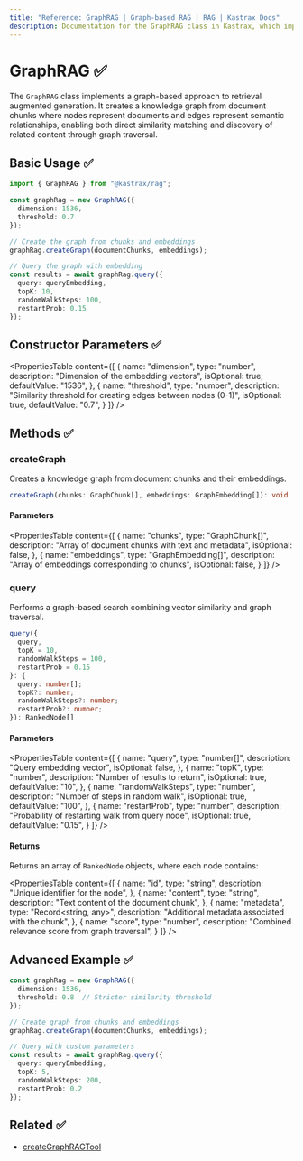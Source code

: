 ```yaml
---
title: "Reference: GraphRAG | Graph-based RAG | RAG | Kastrax Docs"
description: Documentation for the GraphRAG class in Kastrax, which implements a graph-based approach to retrieval augmented generation.
---
```


# GraphRAG ✅

The `GraphRAG` class implements a graph-based approach to retrieval augmented generation. It creates a knowledge graph from document chunks where nodes represent documents and edges represent semantic relationships, enabling both direct similarity matching and discovery of related content through graph traversal.

## Basic Usage ✅

```typescript
import { GraphRAG } from "@kastrax/rag";

const graphRag = new GraphRAG({
  dimension: 1536,
  threshold: 0.7
});

// Create the graph from chunks and embeddings
graphRag.createGraph(documentChunks, embeddings);

// Query the graph with embedding
const results = await graphRag.query({
  query: queryEmbedding,
  topK: 10,
  randomWalkSteps: 100,
  restartProb: 0.15
});
```

## Constructor Parameters ✅

<PropertiesTable
  content={[
    {
      name: "dimension",
      type: "number",
      description: "Dimension of the embedding vectors",
      isOptional: true,
      defaultValue: "1536",
    },
    {
      name: "threshold",
      type: "number",
      description: "Similarity threshold for creating edges between nodes (0-1)",
      isOptional: true,
      defaultValue: "0.7",
    }
  ]}
/>

## Methods ✅

### createGraph

Creates a knowledge graph from document chunks and their embeddings.

```typescript
createGraph(chunks: GraphChunk[], embeddings: GraphEmbedding[]): void
```

#### Parameters
<PropertiesTable
  content={[
    {
      name: "chunks",
      type: "GraphChunk[]",
      description: "Array of document chunks with text and metadata",
      isOptional: false,
    },
    {
      name: "embeddings",
      type: "GraphEmbedding[]",
      description: "Array of embeddings corresponding to chunks",
      isOptional: false,
    }
  ]}
/>

### query

Performs a graph-based search combining vector similarity and graph traversal.

```typescript
query({
  query,
  topK = 10,
  randomWalkSteps = 100,
  restartProb = 0.15
}: {
  query: number[];
  topK?: number;
  randomWalkSteps?: number;
  restartProb?: number;
}): RankedNode[]
```

#### Parameters
<PropertiesTable
  content={[
    {
      name: "query",
      type: "number[]",
      description: "Query embedding vector",
      isOptional: false,
    },
    {
      name: "topK",
      type: "number",
      description: "Number of results to return",
      isOptional: true,
      defaultValue: "10",
    },
    {
      name: "randomWalkSteps",
      type: "number",
      description: "Number of steps in random walk",
      isOptional: true,
      defaultValue: "100",
    },
    {
      name: "restartProb",
      type: "number",
      description: "Probability of restarting walk from query node",
      isOptional: true,
      defaultValue: "0.15",
    }
  ]}
/>

#### Returns
Returns an array of `RankedNode` objects, where each node contains:

<PropertiesTable
  content={[
    {
      name: "id",
      type: "string",
      description: "Unique identifier for the node",
    },
    {
      name: "content",
      type: "string",
      description: "Text content of the document chunk",
    },
    {
      name: "metadata",
      type: "Record<string, any>",
      description: "Additional metadata associated with the chunk",
    },
    {
      name: "score",
      type: "number",
      description: "Combined relevance score from graph traversal",
    }
  ]}
/>

## Advanced Example ✅

```typescript
const graphRag = new GraphRAG({
  dimension: 1536,
  threshold: 0.8  // Stricter similarity threshold
});

// Create graph from chunks and embeddings
graphRag.createGraph(documentChunks, embeddings);

// Query with custom parameters
const results = await graphRag.query({
  query: queryEmbedding,
  topK: 5,
  randomWalkSteps: 200,
  restartProb: 0.2
});
```

## Related ✅

- [createGraphRAGTool](../tools/graph-rag-tool)
